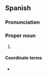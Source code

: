 ==Spanish==

===Pronunciation===
{{rfp|es}}

===Proper noun===
{{es-proper noun|g=m|head=[[el]] TLCAN}}

# {{initialism of|lang=es|[[tratado|Tratado]] [[de]] [[libre comercio|Libre Comercio]] de [[América del Norte]]|gloss=[[NAFTA]]”, “North American Free Trade Agreement}}

====Coordinate terms====
* {{l|es|AEUMC|gloss=Acuerdo Estados Unidos-México-Canadá}}